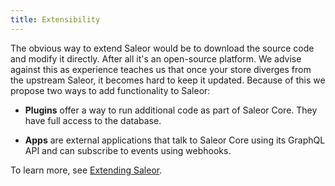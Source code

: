 ```yaml
---
title: Extensibility
---
```


The obvious way to extend Saleor would be to download the source code and modify it directly. After all it's an open-source platform. We advise against this as experience teaches us that once your store diverges from the upstream Saleor, it becomes hard to keep it updated. Because of this we propose two ways to add functionality to Saleor:

- **Plugins** offer a way to run additional code as part of Saleor Core. They have full access to the database.

- **Apps** are external applications that talk to Saleor Core using its GraphQL API and can subscribe to events using webhooks.

To learn more, see [Extending Saleor](developer/extending.mdx).
